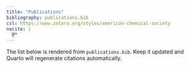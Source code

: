 ```yaml
---
title: "Publications"
bibliography: publications.bib
csl: https://www.zotero.org/styles/american-chemical-society
nocite: |
  @*
---
```


The list below is rendered from `publications.bib`. Keep it updated and Quarto will regenerate citations automatically.
